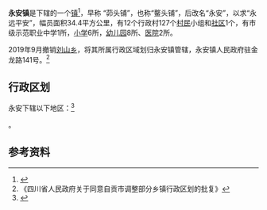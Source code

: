 {{中国乡级行政区
|景观照片文件名 = 
|景观照片描述 = 
|汉语拼音 = 
|其他语言 = 
|其他语言名称 = 
|旧称 = 茆头铺、鳌头铺
|地名出处 = 
|位置图文件名 = 
|位置图描述 = 
|自定义图片= 
|建置时间 = 
|政府驻地 = 
|毗邻 = 
|总面积 = 
|总人口 = 
|总人口年份 = 
|户籍人口 = 
|户籍人口年份 = 
|常住人口 = 
|常住人口年份 = 
|人口密度 = 
|GDP = 
|GDP年份 = 
|邮政编码 = 
|电话区号 = 813
|官方网站 = 
|网站名称 = 
|51/03/11/106/000}}
'''永安镇'''是{{PRC admin/fullname|51/03/11/106/000|3}}下辖的一个[[行政建制镇|镇]]<ref>{{PRC admin/ref sgc|{{PRC admin/parent|51/03/11/106/000}}}}</ref>，早称 “茆头铺”，也称“鳌头铺”，后改名“永安”，以求“永远平安”，幅员面积34.4平方公里，有12个行政村127个[[村民|村民]]小组和[[社区|社区]]1个，有市级示范职业中学1所，[[小学|小学]]6所，[[幼儿园|幼儿园]]8所、[[医院|医院]]2所。

2019年9月撤销[[刘山乡|刘山乡]]，将其所属行政区域划归永安镇管辖，永安镇人民政府驻金龙路141号。<ref>《四川省人民政府关于同意自贡市调整部分乡镇行政区划的批复》</ref>

== 行政区划 ==
永安下辖以下地区：<ref>{{PRC admin/ref sgc|51/03/11/106/000}}</ref>

{{PRC admin/children|51/03/11/106/000}}。

== 参考资料 ==
{{reflist}}

{{Sichuan-stub}}
{{PRC admin/navcat|51/03/11/106/000}}